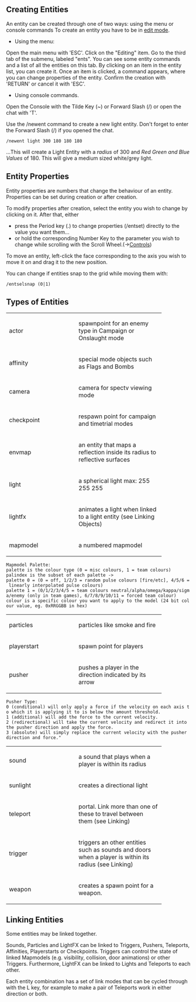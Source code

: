 == Creating Entities ==

An entity can be created through one of two ways: using the menu or console commands
To create an entity you have to be in [[edit mode]].

*Using the menu:
Open the main menu with 'ESC'.
Click on the "Editing" item.
Go to the third tab of the submenu, labeled "ents".
You can see some entity commands and a list of all the entities on this tab.
By clicking on an item in the entity list, you can create it.
Once an item is clicked, a command appears, where you can change properties of the entity.
Confirm the creation with 'RETURN' or cancel it with 'ESC'.

*Using console commands.
Open the Console with the Tilde Key (~) or Forward Slash (/) or open the chat with 'T'.

Use the /newent command to create a new light entity. Don't forget to enter the Forward Slash (/) if you opened the chat.

 /newent light 300 180 180 180
...This will create a Light Entity with a ''radius'' of 300 and ''Red Green and Blue Values'' of 180. This will give a medium sized white/grey light.

==Entity Properties==
Entity properties are numbers that change the behaviour of an entity.
Properties can be set during creation or after creation.

To modify properties after creation, select the entity you wish to change by clicking on it.
After that, either 
*press the Period key (.) to change properties (/entset) directly to the value you want them...
*or hold the corresponding Number Key to the parameter you wish to change while scrolling with the Scroll Wheel.(→[[Controls]])

To move an entity, left-click the face corresponding to the axis you wish to move it on and drag it to the new position.

You can change if entities snap to the grid while moving them with:
 /entselsnap (0|1)


== Types of Entities ==



<table cellspacing="10" style="width:100%">
  
<tr>
    <td width="174">actor</td>
    <td width="219">spawnpoint for an enemy type in Campaign or Onslaught mode</td>
</tr>

<tr>
    <td width="174">affinity</td>
    <td width="219">special mode objects such as Flags and Bombs</td>
</tr>

<tr>
    <td width="174">camera</td>
    <td width="219">camera for spectv viewing mode</td>
</tr>

<tr>
    <td width="174">checkpoint</td>
    <td width="219">respawn point for campaign and timetrial modes</td>
</tr>

<tr>
    <td width="174">envmap</td>
    <td width="219">an entity that maps a reflection inside its radius to reflective surfaces</td>

<tr>
    <td width="174">light</td>
    <td width="219">a spherical light
max: 255 255 255</td>
</tr>

<tr>
    <td width="174">lightfx</td>
    <td width="219">animates a light when linked to a light entity (see Linking Objects)</td>
</tr>

<tr>
    <td width="174">mapmodel</td>
    <td width="219">a numbered mapmodel</td>
</tr>
</table>
 Mapmodel Palette:
 palette is the colour type (0 = misc colours, 1 = team colours)
 palindex is the subset of each palette ->
 palette 0 = (0 = off, 1/2/3 = random pulse colours [fire/etc], 4/5/6 = linearly interpolated pulse colours)
 palette 1 = (0/1/2/3/4/5 = team colours neutral/alpha/omega/kappa/sigma/enemy (only in team games), 6/7/8/9/10/11 = forced team colour)
 colour is a specific colour you want to apply to the model (24 bit colour value, eg. 0xRRGGBB in hex)


<table>
<tr>
    <td width="174">particles</td>
    <td width="219">particles like smoke and fire</td>

<tr>
    <td width="174">playerstart</td>
    <td width="219">spawn point for players</td>
</tr>

<tr>
    <td width="174">pusher</td>
    <td width="219">pushes a player in the direction indicated by its arrow</td>
</tr>
</table>
 Pusher Type:
 0 (conditional) will only apply a force if the velocity on each axis to which it is applying it to is below the amount threshold.
 1 (additional) will add the force to the current velocity.
 2 (redirectional) will take the current velocity and redirect it into the pusher direction and apply the force.
 3 (absolute) will simply replace the current velocity with the pusher direction and force."


<table>
<tr>
    <td width="174">sound</td>
    <td width="219">a sound that plays when a player is within its radius</td>
</tr>

<tr>
    <td width="174">sunlight</td>
    <td width="219">creates a directional light</td>
</tr>

<tr>
    <td width="174">teleport</td>
    <td width="219">portal. Link more than one of these to travel between them (see Linking)</td>
</tr>

<tr>
    <td width="174">trigger</td>
    <td width="219">triggers an other entities such as sounds and doors when a player is within its radius (see Linking)</td>
</tr>

<tr>
    <td width="174">weapon</td>
    <td width="219">	creates a spawn point for a weapon.</td>
</tr>
</table>

== Linking Entities ==



Some entities may be linked together.

Sounds, Particles and LightFX can be linked to Triggers, Pushers, Teleports, Affinities, Playerstarts or Checkpoints. Triggers can control the state of linked Mapmodels (e.g. visibility, collision, door animations) or other Triggers. Furthermore, LightFX can be linked to Lights and Teleports to each other.

Each entity combination has a set of link modes that can be cycled through with the L key, for example to make a pair of Teleports work in either direction or both.
